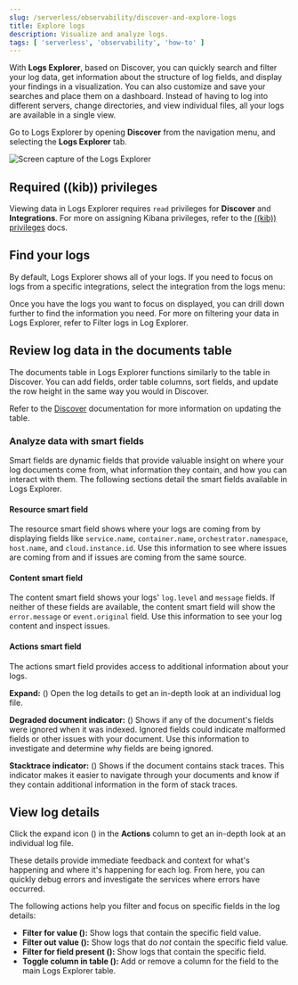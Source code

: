 ```yaml
---
slug: /serverless/observability/discover-and-explore-logs
title: Explore logs
description: Visualize and analyze logs.
tags: [ 'serverless', 'observability', 'how-to' ]
---
```


<p><DocBadge template="technical preview" /></p>

With **Logs Explorer**, based on Discover, you can quickly search and filter your log data, get information about the structure of log fields, and display your findings in a visualization.
You can also customize and save your searches and place them on a dashboard.
Instead of having to log into different servers, change directories, and view individual files, all your logs are available in a single view.

Go to Logs Explorer by opening **Discover** from the navigation menu, and selecting the **Logs Explorer** tab.

![Screen capture of the Logs Explorer](../images/log-explorer.png)

## Required ((kib)) privileges

Viewing data in Logs Explorer requires `read` privileges for **Discover** and **Integrations**.
For more on assigning Kibana privileges, refer to the [((kib)) privileges](((kibana-ref))/kibana-privileges.html) docs.

## Find your logs

By default, Logs Explorer shows all of your logs.
If you need to focus on logs from a specific integrations, select the integration from the logs menu:

<DocImage size="l" url="../images/log-menu.png" alt="Screen capture of log menu" />

Once you have the logs you want to focus on displayed, you can drill down further to find the information you need.
For more on filtering your data in Logs Explorer, refer to <DocLink slug="/serverless/observability/filter-and-aggregate-logs" section="filter-logs-in-logs-explorer">Filter logs in Log Explorer</DocLink>.

## Review log data in the documents table

The documents table in Logs Explorer functions similarly to the table in Discover.
You can add fields, order table columns, sort fields, and update the row height in the same way you would in Discover.

Refer to the [Discover](((kibana-ref))/discover.html) documentation for more information on updating the table.

### Analyze data with smart fields

Smart fields are dynamic fields that provide valuable insight on where your log documents come from, what information they contain, and how you can interact with them.
The following sections detail the smart fields available in Logs Explorer.

#### Resource smart field

The resource smart field shows where your logs are coming from by displaying fields like `service.name`, `container.name`, `orchestrator.namespace`, `host.name`, and `cloud.instance.id`.
Use this information to see where issues are coming from and if issues are coming from the same source.

#### Content smart field

The content smart field shows your logs' `log.level` and `message` fields.
If neither of these fields are available, the content smart field will show the `error.message` or `event.original` field.
Use this information to see your log content and inspect issues.

#### Actions smart field

The actions smart field provides access to additional information about your logs.

**Expand:** (<DocIcon type="expand" title="expand icon" />) Open the log details to get an in-depth look at an individual log file.

**Degraded document indicator:** (<DocIcon type="pagesSelect" title="degraded document indicator icon" />) Shows if any of the document's fields were ignored when it was indexed.
Ignored fields could indicate malformed fields or other issues with your document. Use this information to investigate and determine why fields are being ignored.

**Stacktrace indicator:** (<DocIcon type="apmTrace" title="stacktrace indicator icon" />) Shows if the document contains stack traces.
This indicator makes it easier to navigate through your documents and know if they contain additional information in the form of stack traces.

## View log details

Click the expand icon (<DocIcon type="expand" title="expand icon" />) in the **Actions** column to get an in-depth look at an individual log file.

These details provide immediate feedback and context for what's happening and where it's happening for each log.
From here, you can quickly debug errors and investigate the services where errors have occurred.

The following actions help you filter and focus on specific fields in the log details:

* **Filter for value (<DocIcon type="plusInCircle" title="filter for value icon" />):** Show logs that contain the specific field value.
* **Filter out value (<DocIcon type="minusInCircle" title="filter out value icon" />):** Show logs that do _not_ contain the specific field value.
* **Filter for field present (<DocIcon type="filter" title="filter for present icon" />):** Show logs that contain the specific field.
* **Toggle column in table (<DocIcon type="listAdd" title="toggle column in table icon" />):** Add or remove a column for the field to the main Logs Explorer table.